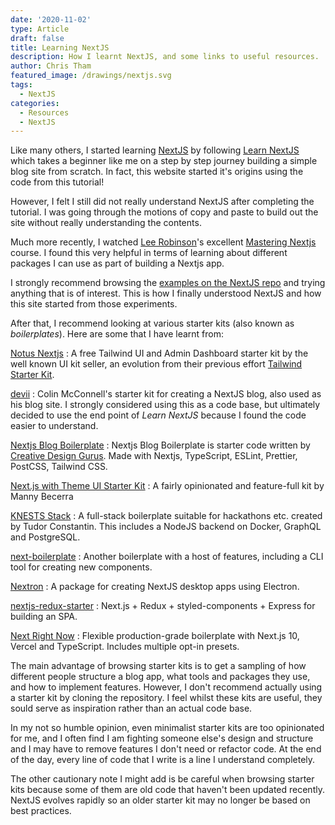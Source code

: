 ```yaml
---
date: '2020-11-02'
type: Article
draft: false
title: Learning NextJS
description: How I learnt NextJS, and some links to useful resources.
author: Chris Tham
featured_image: /drawings/nextjs.svg
tags:
  - NextJS
categories:
  - Resources
  - NextJS
---
```


Like many others, I started learning [NextJS](https://nextjs.org) by following
[Learn NextJS](https://nextjs.org/learn/basics/create-nextjs-app)
which takes a beginner like me on a step by step journey building a simple
blog site from scratch. In fact, this website started it's origins using the
code from this tutorial!

However, I felt I still did not really understand NextJS after completing
the tutorial. I was going through the motions of copy and paste to build out
the site without really understanding the contents.

Much more recently, I watched [Lee Robinson](https://leerob.io)'s excellent
[Mastering Nextjs](https://masteringnextjs.com) course.
I found this very helpful in terms of learning about different packages
I can use as part of building a Nextjs app.

I strongly recommend browsing the
[examples on the NextJS repo](https://github.com/vercel/next.js/tree/canary/examples)
and trying anything that is of interest. This is how I finally understood
NextJS and how this site started from those experiments.

After that, I recommend looking at various starter kits (also known as
_boilerplates_). Here are some that I have learnt from:

[Notus Nextjs](https://www.creative-tim.com/product/notus-nextjs)
: A free Tailwind UI and Admin Dashboard starter kit by the well known
UI kit seller, an evolution from their previous effort
[Tailwind Starter Kit](https://www.creative-tim.com/learning-lab/tailwind-starter-kit/presentation).

[devii](https://devii.dev/)
: Colin McConnell's starter kit for creating a NextJS blog, also used as his
blog site. I strongly considered using this as a code base, but ultimately
decided to use the end point of _Learn NextJS_ because I found the code
easier to understand.

[Nextjs Blog Boilerplate](https://github.com/ixartz/Next-js-Blog-Boilerplate.git)
: Nextjs Blog Boilerplate is starter code written by
[Creative Design Gurus](https://creativedesignsguru.com/).
Made with Nextjs, TypeScript, ESLint, Prettier, PostCSS, Tailwind CSS.

[Next.js with Theme UI Starter Kit](https://www.nextjs-starter.io/)
: A fairly opinionated and feature-full kit by Manny Becerra

[KNESTS Stack](https://github.com/tudorconstantin/knests/)
: A full-stack boilerplate suitable for hackathons etc. created by Tudor
Constantin. This includes a NodeJS backend on Docker, GraphQL and PostgreSQL.

[next-boilerplate](https://pankod.github.io/next-boilerplate/)
: Another boilerplate with a host of features, including a CLI tool for
creating new components.

[Nextron](https://npm.im/nextron)
: A package for creating NextJS desktop apps using Electron.

[nextjs-redux-starter](https://nextjs-redux-starter.now.sh/)
: Next.js + Redux + styled-components + Express for building an SPA.

[Next Right Now](https://unlyed.github.io/next-right-now/)
: Flexible production-grade boilerplate with Next.js 10, Vercel and TypeScript.
Includes multiple opt-in presets.

The main advantage of browsing starter kits is to get a sampling of how
different people structure a blog app, what tools and packages they use,
and how to implement features. However, I don't recommend actually using
a starter kit by cloning the repository. I feel whilst these kits are
useful, they sould serve as inspiration rather than an actual code base.

In my not so humble opinion, even minimalist starter kits are too opinionated
for me, and I often find I am fighting someone else's design and structure
and I may have to remove features I don't need or refactor code. At the end
of the day, every line of code that I write is a line I understand completely.

The other cautionary note I might add is be careful when browsing starter kits
because some of them are old code that haven't been updated recently. NextJS
evolves rapidly so an older starter kit may no longer be based on best
practices.
